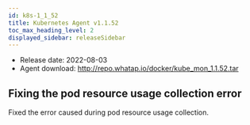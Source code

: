 ```yaml
---
id: k8s-1_1_52
title: Kubernetes Agent v1.1.52
toc_max_heading_level: 2
displayed_sidebar: releaseSidebar
---
```



- Release date: 2022-08-03
- Agent download: http://repo.whatap.io/docker/kube_mon_1.1.52.tar

## Fixing the pod resource usage collection error

Fixed the error caused during pod resource usage collection.
